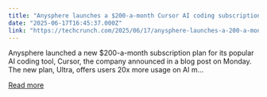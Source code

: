 ```yaml
---
title: "Anysphere launches a $200-a-month Cursor AI coding subscription"
date: "2025-06-17T16:45:37.000Z"
link: "https://techcrunch.com/2025/06/17/anysphere-launches-a-200-a-month-cursor-ai-coding-subscription/"
---
```


Anysphere launched a new $200-a-month subscription plan for its popular AI coding tool, Cursor, the company announced in a blog post on Monday. The new plan, Ultra, offers users 20x more usage on AI m...

[Read more](https://techcrunch.com/2025/06/17/anysphere-launches-a-200-a-month-cursor-ai-coding-subscription/)
